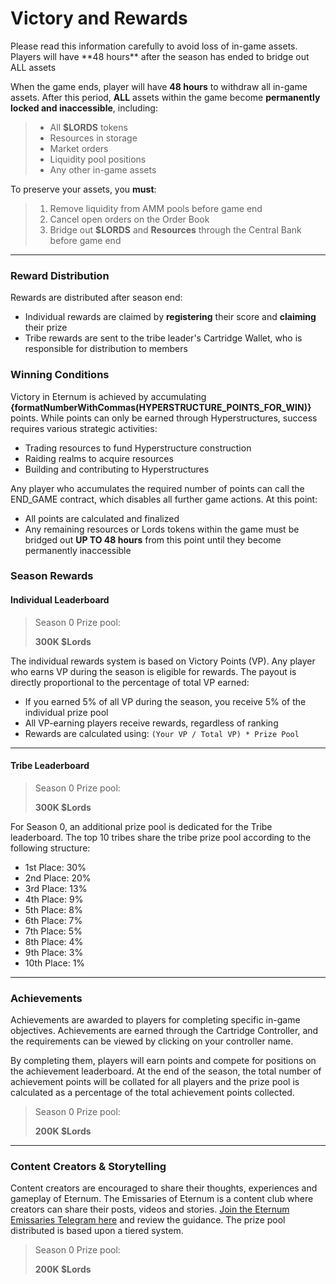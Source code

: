 
# Victory and Rewards

<Callout type="danger">
  Please read this information carefully to avoid loss of in-game assets. Players will have **48 hours** after the
  season has ended to bridge out ALL assets
</Callout>

When the game ends, player will have **48 hours** to withdraw all in-game assets. After this period, **ALL** assets
within the game become **permanently locked and inaccessible**, including:

> - All **$LORDS** tokens
> - Resources in storage
> - Market orders
> - Liquidity pool positions
> - Any other in-game assets

To preserve your assets, you **must**:

> 1. Remove liquidity from AMM pools before game end
> 2. Cancel open orders on the Order Book
> 3. Bridge out **$LORDS** and **Resources** through the Central Bank before game end

---

### Reward Distribution

Rewards are distributed after season end:

- Individual rewards are claimed by **registering** their score and **claiming** their prize
- Tribe rewards are sent to the tribe leader's Cartridge Wallet, who is responsible for distribution to members

### Winning Conditions

Victory in Eternum is achieved by accumulating **{formatNumberWithCommas(HYPERSTRUCTURE_POINTS_FOR_WIN)}** points. While
points can only be earned through Hyperstructures, success requires various strategic activities:

- Trading resources to fund Hyperstructure construction
- Raiding realms to acquire resources
- Building and contributing to Hyperstructures

Any player who accumulates the required number of points can call the END_GAME contract, which disables all further game
actions. At this point:

- All points are calculated and finalized
- Any remaining resources or Lords tokens within the game must be bridged out **UP TO 48 hours** from this point until
  they become permanently inaccessible

### Season Rewards

#### Individual Leaderboard

> Season 0 Prize pool:
>
> **300K $Lords**

The individual rewards system is based on Victory Points (VP). Any player who earns VP during the season is eligible for
rewards. The payout is directly proportional to the percentage of total VP earned:

- If you earned 5% of all VP during the season, you receive 5% of the individual prize pool
- All VP-earning players receive rewards, regardless of ranking
- Rewards are calculated using: `(Your VP / Total VP) * Prize Pool`

---

#### Tribe Leaderboard

> Season 0 Prize pool:
>
> **300K $Lords**

For Season 0, an additional prize pool is dedicated for the Tribe leaderboard. The top 10 tribes share the tribe prize
pool according to the following structure:

- 1st Place: 30%
- 2nd Place: 20%
- 3rd Place: 13%
- 4th Place: 9%
- 5th Place: 8%
- 6th Place: 7%
- 7th Place: 5%
- 8th Place: 4%
- 9th Place: 3%
- 10th Place: 1%

---

### Achievements

Achievements are awarded to players for completing specific in-game objectives. Achievements are earned through the
Cartridge Controller, and the requirements can be viewed by clicking on your controller name.

By completing them, players will earn points and compete for positions on the achievement leaderboard. At the end of the
season, the total number of achievement points will be collated for all players and the prize pool is calculated as a
percentage of the total achievement points collected.

> Season 0 Prize pool:
>
> **200K $Lords**

---

### Content Creators & Storytelling

Content creators are encouraged to share their thoughts, experiences and gameplay of Eternum. The Emissaries of Eternum
is a content club where creators can share their posts, videos and stories.
[Join the Eternum Emissaries Telegram here](https://t.me/EternumEmissaries) and review the guidance. The prize pool
distributed is based upon a tiered system.

> Season 0 Prize pool:
>
> **200K $Lords**
